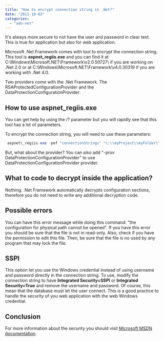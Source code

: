 ```yaml
---
title: "How to encrypt connection string in .Net?"
date: "2011-10-03"
categories: 
  - "ado-net"
---
```


It's always more secure to not have the user and password in clear text. This is true for application but also for web application.

Microsoft .Net Framework comes with tool to encrypt the connection string. This tool is **aspnet\_regiis.exe** and you can find it at C:\\Windows\\Microsoft.NET\\Framework\\v2.0.50727\\ if you are working on .Net 2.0 or at C:\\Windows\\Microsoft.NET\\Framework\\v4.0.30319 if you are working with .Net 4.0.

Two providers come with the .Net Framework. The RSAProtectedConfigurationProvider and the DataProtectionConfigurationProvider.

## How to use aspnet\_regiis.exe

You can get help by using the /? parameter but you will rapidly see that this tool has a lot of parameters.

To encrypt the connection string, you will need to use these parameters:


```csharp
 aspnet\_regiis.exe -pef "connectionStrings" "c:\\myProject\\myFolder\\web.config" 
```

But, what about the provider? You can also add "-prov DataProtectionConfigurationProvider" to use DataProtectionConfigurationProvider provider.

## What to code to decrypt inside the application?

Nothing. .Net Framework automatically decrypts configuration sections, therefore you do not need to write any additional decryption code.

## Possible errors

You can have this error message while doing this command: "the configuration for physical path cannot be opened". If you have this error you should be sure that the file is not in read-only. Also, check if you have the permission to edit this file. Then, be sure that the file is no used by any program that may lock the file.

## SSPI

This option let you use the Windows credential instead of using username and password directly in the connection string. To use, modify the connection string to have **Integrated Security=SSPI** or **Integrated Security=True** and remove the username and password. Of course, this mean that the database must let the user connect. This is a good practice to handle the security of you web application with the web Windows credential.

## Conclusion

For more information about the security you should visit [Microsoft MSDN documentation](http://msdn.microsoft.com/en-us/library/ff647398.aspx "MSDN help about encrypting the connection string").
